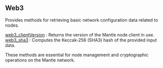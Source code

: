 
<Meta
  title="Mantle web3 info | dRPC"
/>

## Web3

Provides methods for retrieving basic network configuration data related to nodes.

[web3_clientVersion](/mantle-api/web3/web3_clientVersion) : Returns the version of the Mantle node client in use. \
[web3_sha3](/mantle-api/web3/web3_sha3) : Computes the Keccak-256 (SHA3) hash of the provided input data.

These methods are essential for node management and cryptographic operations on the Mantle network.

<Space h={16} />
<GetStarted />
